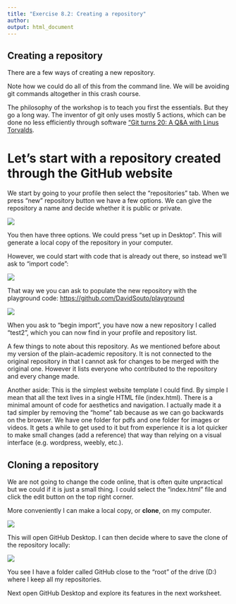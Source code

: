 ```yaml
---
title: "Exercise 8.2: Creating a repository"
author: 
output: html_document
---
```


## Creating a repository

There are a few ways of creating a new repository.

Note how we could do all of this from the command line. We will be avoiding git commands altogether in this crash course.

The philosophy of the workshop is to teach you first the essentials. But they go a long way. The inventor of git only uses mostly 5 actions, which can be done no less efficiently through software ["Git turns 20: A Q&A with Linus Torvalds](https://github.blog/open-source/git/git-turns-20-a-qa-with-linus-torvalds/).

# Let's start with a repository created through the GitHub website

We start by going to your profile then select the "repositories" tab. When we press "new" repository button we have a few options. We can give the repository a name and decide whether it is public or private.

![](images/f56f50c5ffced06d108f75ef47b1563b.png)

You then have three options. We could press "set up in Desktop". This will generate a local copy of the repository in your computer.

However, we could start with code that is already out there, so instead we'll ask to "import code":

![](images/e61f74003233297277aee49da4190422.png)

That way we you can ask to populate the new repository with the playground code: <https://github.com/DavidSouto/playground>

![](images/605bb1c02e887562e00e8e3fced1220f.png)

When you ask to "begin import", you have now a new repository I called "test2", which you can now find in your profile and repository list.

A few things to note about this repository. As we mentioned before about my version of the plain-academic repository. It is not connected to the original repository in that I cannot ask for changes to be merged with the original one. However it lists everyone who contributed to the repository and every change made.

Another aside: This is the simplest website template I could find. By simple I mean that all the text lives in a single HTML file (index.html). There is a minimal amount of code for aesthetics and navigation. I actually made it a tad simpler by removing the "home" tab because as we can go backwards on the browser. We have one folder for pdfs and one folder for images or videos. It gets a while to get used to it but from experience it is a lot quicker to make small changes (add a reference) that way than relying on a visual interface (e.g. wordpress, weebly, etc.).

## Cloning a repository

We are not going to change the code online, that is often quite unpractical but we could if it is just a small thing. I could select the "index.html" file and click the edit button on the top right corner.

More conveniently I can make a local copy, or **clone**, on my computer.

![](images/4155a4beed3936d44310bc3ff187cd66.png)

This will open GitHub Desktop. I can then decide where to save the clone of the repository locally:

![](images/194625f6d1ed52df17c267337c8255d1.png) 

You see I have a folder called GitHub close to the "root" of the drive (D:) where I keep all my repositories.

Next open GitHub Desktop and explore its features in the next worksheet.
